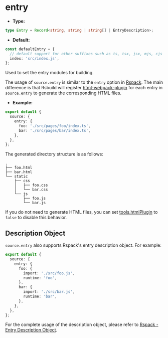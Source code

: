 # entry

- **Type:**

```ts
type Entry = Record<string, string | string[] | EntryDescription>;
```

- **Default:**

```ts
const defaultEntry = {
  // default support for other suffixes such as ts, tsx, jsx, mjs, cjs
  index: 'src/index.js',
};
```

Used to set the entry modules for building.

The usage of `source.entry` is similar to the `entry` option in [Rspack](https://rspack.dev/config/entry). The main difference is that Rsbuild will register [html-webpack-plugin](https://github.com/jantimon/html-webpack-plugin) for each entry in `source.entry` to generate the corresponding HTML files.

- **Example:**

```ts
export default {
  source: {
    entry: {
      foo: './src/pages/foo/index.ts',
      bar: './src/pages/bar/index.ts',
    },
  },
};
```

The generated directory structure is as follows:

```text
.
├── foo.html
├── bar.html
└── static
    ├── css
    │   ├── foo.css
    │   └── bar.css
    └── js
        ├── foo.js
        └── bar.js
```

If you do not need to generate HTML files, you can set [tools.htmlPlugin](/config/tools/html-plugin) to `false` to disable this behavior.

## Description Object

`source.entry` also supports Rspack's entry description object. For example:

```ts
export default {
  source: {
    entry: {
      foo: {
        import: './src/foo.js',
        runtime: 'foo',
      },
      bar: {
        import: './src/bar.js',
        runtime: 'bar',
      },
    },
  },
};
```

For the complete usage of the description object, please refer to [Rspack - Entry Description Object](https://rspack.dev/config/entry#entry-description-object).
